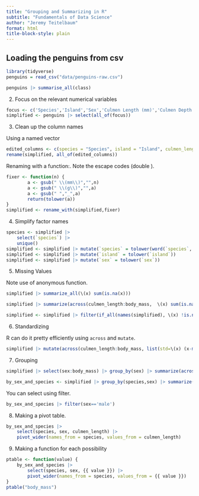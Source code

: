 ```yaml
---
title: "Grouping and Summarizing in R"
subtitle: "Fundamentals of Data Science"
author: "Jeremy Teitelbaum"
format: html
title-block-style: plain
---
```


## Loading the penguins from csv

```r
library(tidyverse)
penguins = read_csv("data/penguins-raw.csv")
```

```r
penguins |> summarise_all(class)
```

2. Focus on the relevant numerical variables

```r
focus <- c('Species','Island','Sex','Culmen Length (mm)','Culmen Depth (mm)','Flipper Length (mm)','Body Mass (g)')
simplified <- penguins |> select(all_of(focus))
```


3. Clean up the column names

Using a named vector

```r
edited_columns <- c(species = "Species", island = "Island", culmen_length='Culmen Length (mm)', culmen_depth = 'Culmen Depth (mm)', flipper_length = 'Flipper Length (mm)', body_mass = 'Body Mass (g)')
rename(simplified, all_of(edited_columns))
```

Renaming with a function:.  Note the escape codes (double \).

```r
fixer <- function(n) {
        a <- gsub(" \\(mm\\)","",n)
        a <- gsub(" \\(g\\)","",a)
        a <- gsub(" ","_",a)
        return(tolower(a))
}
simplified <- rename_with(simplified,fixer)
```

4. Simplify factor names

```r
species <- simplified |>
    select(`species`) |>
    unique()
simplified <- simplified |> mutate(`species` = tolower(word(`species`, 1)))
simplified <- simplified |> mutate(`island` = tolower(`island`))
simplified <- simplified |> mutate(`sex` = tolower(`sex`))
```

5. Missing Values

Note use of anonymous function.


```r
simplified |> summarize_all(\(x) sum(is.na(x)))
```

```r
simplified |> summarize(across(culmen_length:body_mass,  \(x) sum(is.na(x))))
```

```r
simplified <- simplified |> filter(if_all(names(simplified), \(x) !is.na(x)))
```

6. Standardizing

R can do it pretty efficiently using `across` and `mutate`.

```r
simplified |> mutate(across(culmen_length:body_mass, list(std=\(x) (x-mean(x))/sd(x))))
```

7. Grouping

```r
simplified |> select(sex:body_mass) |> group_by(sex) |> summarize(across(culmen_length:body_mass,mean))
```

```r
by_sex_and_species <- simplified |> group_by(species,sex) |> summarize(across(culmen_length:body_mass,mean))
```

You can select using filter.

```r
by_sex_and_species |> filter(sex=='male')
```


8. Making a pivot table.

```r
by_sex_and_species |>
    select(species, sex, culmen_length) |>
    pivot_wider(names_from = species, values_from = culmen_length)
```

9.  Making a function for each possibility

```r
ptable <- function(value) {
    by_sex_and_species |>
        select(species, sex, {{ value }}) |>
        pivot_wider(names_from = species, values_from = {{ value }})
}
ptable("body_mass")
```
